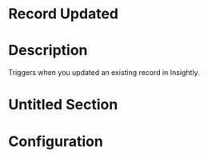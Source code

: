 ﻿# Record Updated

# Description

Triggers when you updated an existing record in Insightly.

# Untitled Section

# Configuration
